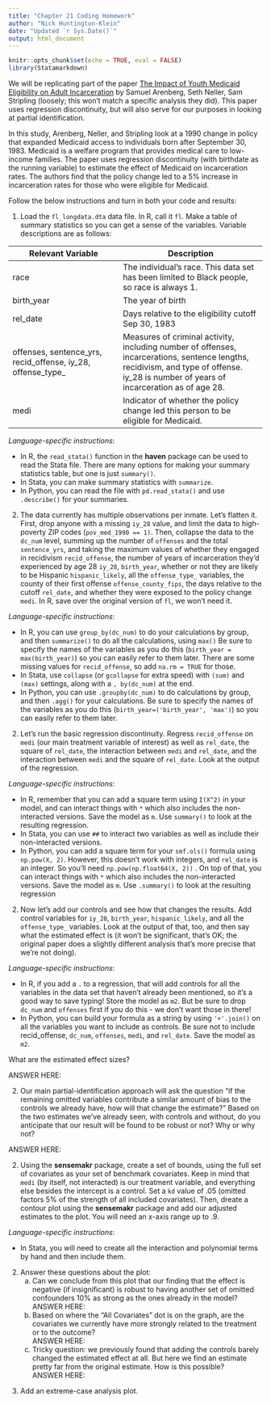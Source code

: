 ---
title: "Chapter 21 Coding Homework"
author: "Nick Huntington-Klein"
date: "Updated `r Sys.Date()`"
output: html_document
---

```{r setup, include=FALSE}
knitr::opts_chunk$set(echo = TRUE, eval = FALSE)
library(Statamarkdown)
```

We will be replicating part of the paper [The Impact of Youth Medicaid Eligibility on Adult Incarceration](https://www.aeaweb.org/articles?id=10.1257/app.20200785) by Samuel Arenberg, Seth Neller, Sam Stripling (loosely; this won't match a specific analysis they did). This paper uses regression discontinuity, but will also serve for our purposes in looking at partial identification.

In this study, Arenberg, Neller, and Stripling look at a 1990 change in policy that expanded Medicaid access to individuals born after September 30, 1983. Medicaid is a welfare program that provides medical care to low-income families. The paper uses regression discontinuity (with birthdate as the running variable) to estimate the effect of Medicaid on incarceration rates. The authors find that the policy change led to a 5% increase in incarceration rates for those who were eligible for Medicaid.

Follow the below instructions and turn in both your code and results:

1.  Load the `fl_longdata.dta` data file. In R, call it `fl`. Make a table of summary statistics so you can get a sense of the variables. Variable descriptions are as follows:

| Relevant Variable | Description |
|-------------------------------|-----------------------------------------|
| race | The individual's race. This data set has been limited to Black people, so race is always 1. |
| birth_year | The year of birth |
| rel_date | Days relative to the eligibility cutoff Sep 30, 1983 |
| offenses, sentence_yrs, recid_offense, iy_28, offense_type\_ | Measures of criminal activity, including number of offenses, incarcerations, sentence lengths, recidivism, and type of offense. iy_28 is number of years of incarceration as of age 28. |
| medi | Indicator of whether the policy change led this person to be eligible for Medicaid. |

*Language-specific instructions*:

-   In R, the `read_stata()` function in the **haven** package can be used to read the Stata file. There are many options for making your summary statistics table, but one is just `summary()`.
-   In Stata, you can make summary statistics with `summarize`.
-   In Python, you can read the file with `pd.read_stata()` and use `.describe()` for your summaries.

2.  The data currently has multiple observations per inmate. Let's flatten it. First, drop anyone with a missing `iy_28` value, and limit the data to high-poverty ZIP codes (`pov_med_1990 == 1)`. Then, collapse the data to the `dc_num` level, summing up the number of `offenses` and the total `sentence_yrs`, and taking the maximum values of whether they engaged in recidivism `recid_offense`, the number of years of incarceration they'd experienced by age 28 `iy_28`, `birth_year`, whether or not they are likely to be Hispanic `hispanic_likely`, all the `offense_type_` variables, the county of their first offense `offense_county_fips`, the days relative to the cutoff `rel_date`, and whether they were exposed to the policy change `medi`. In R, save over the original version of `fl`, we won't need it.

*Language-specific instructions*:

-   In R, you can use `group_by(dc_num)` to do your calculations by group, and then `summarize()` to do all the calculations, using `max()` Be sure to specify the names of the variables as you do this (`birth_year = max(birth_year)`) so you can easily refer to them later. There are some missing values for `recid_offense`, so add `na.rm = TRUE` for those.
-   In Stata, use `collapse` (or `gcollapse` for extra speed) with `(sum)` and `(max)` settings, along with a `, by(dc_num)` at the end.
-   In Python, you can use `.groupby(dc_num)` to do calculations by group, and then `.agg()` for your calculations. Be sure to specify the names of the variables as you do this (`birth_year=('birth_year', 'max')`) so you can easily refer to them later.

2.  Let's run the basic regression discontinuity. Regress `recid_offense` on `medi` (our main treatment variable of interest) as well as `rel_date`, the square of `rel_date`, the interaction between `medi` and `rel_date`, and the interaction between `medi` and the square of `rel_date`. Look at the output of the regression.

*Language-specific instructions*:

-   In R, remember that you can add a square term using `I(X^2)` in your model, and can interact things with `*` which also includes the non-interacted versions. Save the model as `m`. Use `summary()` to look at the resulting regression.
-   In Stata, you can use `##` to interact two variables as well as include their non-interacted versions.
-   In Python, you can add a square term for your `smf.ols()` formula using `np.pow(X, 2)`. However, this doesn't work with integers, and `rel_date` is an integer. So you'll need `np.pow(np.float64(X, 2))` . On top of that, you can interact things with `*` which also includes the non-interacted versions. Save the model as `m`. Use `.summary()` to look at the resulting regression

2.  Now let's add our controls and see how that changes the results. Add control variables for `iy_28`, `birth_year`, `hispanic_likely`, and all the `offense_type_` variables. Look at the output of that, too, and then say what the estimated effect is (it won't be significant, that's OK; the original paper does a slightly different analysis that's more precise that we're not doing).

*Language-specific instructions*:

-   In R, if you add a `.` to a regression, that will add controls for all the variables in the data set that haven't already been mentioned, so it's a good way to save typing! Store the model as `m2`. But be sure to drop `dc_num` and `offenses` first if you do this - we don't want those in there!
-   In Python, you can build your formula as a string by using `'+'.join()` on all the variables you want to include as controls. Be sure not to include recid_offense, `dc_num`, `offenses`, `medi`, and `rel_date`. Save the model as `m2`.

What are the estimated effect sizes?

ANSWER HERE:

2.  Our main partial-identification approach will ask the question "if the remaining omitted variables contribute a similar amount of bias to the controls we already have, how will that change the estimate?" Based on the two estimates we've already seen, with controls and without, do you anticipate that our result will be found to be robust or not? Why or why not?

ANSWER HERE:

2.  Using the **sensemakr** package, create a set of bounds, using the full set of covariates as your set of benchmark covariates. Keep in mind that `medi` (by itself, not interacted) is our treatment variable, and everything else besides the intercept is a control. Set a `kd` value of .05 (omitted factors 5% of the strength of all included covariates). Then, dreate a contour plot using the **sensemakr** package and add our adjusted estimates to the plot. You will need an x-axis range up to .9.

*Language-specific instructions*:

-   In Stata, you will need to create all the interaction and polynomial terms by hand and then include them.

2.  Answer these questions about the plot:\
    a.  Can we conclude from this plot that our finding that the effect is negative (if insignificant) is robust to having another set of omitted confounders 10% as strong as the ones already in the model? \
        ANSWER HERE: \
    b.  Based on where the "All Covariates" dot is on the graph, are the covariates we currently have more strongly related to the treatment or to the outcome? \
        ANSWER HERE: \
    c.  Tricky question: we previously found that adding the controls barely changed the estimated effect at all. But here we find an estimate pretty far from the original estimate. How is this possible? \
        ANSWER HERE:

<!-- -->

3.  Add an extreme-case analysis plot.
